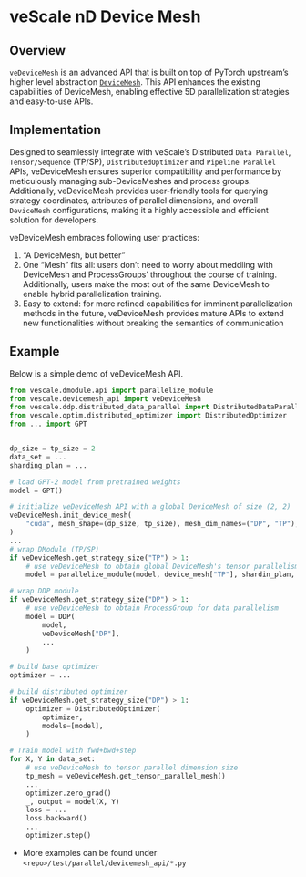 # veScale nD Device Mesh

## Overview
`veDeviceMesh` is an advanced API that is built on top of PyTorch upstream’s higher level abstraction [`DeviceMesh`](https://pytorch.org/tutorials/recipes/distributed_device_mesh.html). This API enhances the existing capabilities of DeviceMesh, enabling effective 5D parallelization strategies and easy-to-use APIs. 

## Implementation
Designed to seamlessly integrate with veScale’s Distributed `Data Parallel`, `Tensor/Sequence` (TP/SP), `DistributedOptimizer` and `Pipeline Parallel` APIs, veDeviceMesh ensures superior compatibility and performance by meticulously managing sub-DeviceMeshes and process groups. Additionally, veDeviceMesh provides user-friendly tools for querying strategy coordinates, attributes of parallel dimensions, and overall `DeviceMesh` configurations, making it a highly accessible and efficient solution for developers.

veDeviceMesh embraces following user practices:
1. “A DeviceMesh, but better”
2. One “Mesh” fits all: users don’t need to worry about meddling with DeviceMesh and ProcessGroups’ throughout the course of training. Additionally, users make the most out of the same DeviceMesh to enable hybrid parallelization training.
3. Easy to extend: for more refined capabilities for imminent parallelization methods in the future, veDeviceMesh provides mature APIs to extend new functionalities without breaking the semantics of communication

## Example
Below is a simple demo of veDeviceMesh API.

```python
from vescale.dmodule.api import parallelize_module
from vescale.devicemesh_api import veDeviceMesh
from vescale.ddp.distributed_data_parallel import DistributedDataParallel as DDP
from vescale.optim.distributed_optimizer import DistributedOptimizer
from ... import GPT


dp_size = tp_size = 2
data_set = ...
sharding_plan = ...

# load GPT-2 model from pretrained weights
model = GPT()

# initialize veDeviceMesh API with a global DeviceMesh of size (2, 2)
veDeviceMesh.init_device_mesh(
    "cuda", mesh_shape=(dp_size, tp_size), mesh_dim_names=("DP", "TP"),
)
...
# wrap DModule (TP/SP)
if veDeviceMesh.get_strategy_size("TP") > 1:
    # use veDeviceMesh to obtain global DeviceMesh's tensor parallelism view
    model = parallelize_module(model, device_mesh["TP"], shardin_plan, ...)

# wrap DDP module
if veDeviceMesh.get_strategy_size("DP") > 1:
    # use veDeviceMesh to obtain ProcessGroup for data parallelism
    model = DDP(
        model,
        veDeviceMesh["DP"],
        ...
    )

# build base optimizer
optimizer = ...

# build distributed optimizer
if veDeviceMesh.get_strategy_size("DP") > 1:
    optimizer = DistributedOptimizer(
        optimizer,
        models=[model],
    )

# Train model with fwd+bwd+step
for X, Y in data_set:
    # use veDeviceMesh to tensor parallel dimension size
    tp_mesh = veDeviceMesh.get_tensor_parallel_mesh()
    ...
    optimizer.zero_grad()
    _, output = model(X, Y)
    loss = ...
    loss.backward()
    ...
    optimizer.step()
```

- More examples can be found under `<repo>/test/parallel/devicemesh_api/*.py`